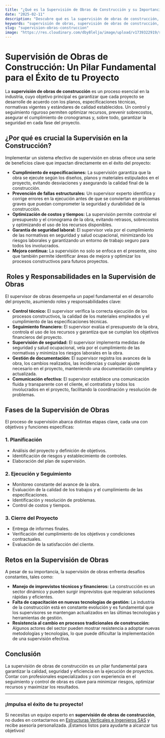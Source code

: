 ```yaml
---
title: "¿Qué es la Supervisión de Obras de Construcción y su Importancia?"
date: "2025-02-11"
description: "Descubre qué es la supervisión de obras de construcción, su importancia, los beneficios que aporta y cómo optimizar la gestión de tu proyecto."
keywords: "supervisión de obras, supervisión de obras de construcción, gestión de construcción, control de calidad en obras, supervisión técnica, seguridad en construcción, supervisión de obras civiles, supervisión de obras privadas, supervisión de obras públicas, tipos de supervisión de obras, costos de supervisión de obras, supervisión de obras en Colombia"
slug: "supervision-obras-construccion"
image: "https://res.cloudinary.com/dby8lelja/image/upload/v1739322919/supervisiondeobras_ivjuhe.webp"
---
```


# Supervisión de Obras de Construcción: Un Pilar Fundamental para el Éxito de tu Proyecto

La **supervisión de obras de construcción** es un proceso esencial en la industria, cuyo objetivo principal es garantizar que cada proyecto se desarrolle de acuerdo con los planos, especificaciones técnicas, normativas vigentes y estándares de calidad establecidos. Un control y seguimiento riguroso permiten optimizar recursos, prevenir sobrecostos, asegurar el cumplimiento de cronogramas y, sobre todo, garantizar la seguridad en cada fase del proyecto.

##  ¿Por qué es crucial la Supervisión en la Construcción?

Implementar un sistema efectivo de supervisión en obras ofrece una serie de beneficios clave que impactan directamente en el éxito del proyecto:

- **Cumplimiento de especificaciones:** La supervisión garantiza que la obra se ejecute según los diseños, planos y materiales estipulados en el proyecto, evitando desviaciones y asegurando la calidad final de la construcción.
- **Prevención de fallas estructurales:** Un supervisor experto identifica y corrige errores en la ejecución antes de que se conviertan en problemas graves que puedan comprometer la seguridad y durabilidad de la construcción.
- **Optimización de costos y tiempos:** La supervisión permite controlar el presupuesto y el cronograma de la obra, evitando retrasos, sobrecostos y optimizando el uso de los recursos disponibles.
- **Garantía de seguridad laboral:** El supervisor vela por el cumplimiento de las normativas en seguridad y salud ocupacional, minimizando los riesgos laborales y garantizando un entorno de trabajo seguro para todos los involucrados.
- **Mejora continua:** La supervisión no solo se enfoca en el presente, sino que también permite identificar áreas de mejora y optimizar los procesos constructivos para futuros proyectos.

## ️ Roles y Responsabilidades en la Supervisión de Obras

El supervisor de obras desempeña un papel fundamental en el desarrollo del proyecto, asumiendo roles y responsabilidades clave:

- **Control técnico:** El supervisor verifica la correcta ejecución de los procesos constructivos, la calidad de los materiales empleados y el cumplimiento de las especificaciones técnicas.
- **Seguimiento financiero:** El supervisor evalúa el presupuesto de la obra, controla el uso de los recursos y garantiza que se cumplan los objetivos financieros del proyecto.
- **Supervisión de seguridad:** El supervisor implementa medidas de seguridad y salud ocupacional, vela por el cumplimiento de las normativas y minimiza los riesgos laborales en la obra.
- **Gestión de documentación:** El supervisor registra los avances de la obra, los cambios realizados, las incidencias y cualquier ajuste necesario en el proyecto, manteniendo una documentación completa y actualizada.
- **Comunicación efectiva:** El supervisor establece una comunicación fluida y transparente con el cliente, el contratista y todos los involucrados en el proyecto, facilitando la coordinación y resolución de problemas.

##  Fases de la Supervisión de Obras

El proceso de supervisión abarca distintas etapas clave, cada una con objetivos y funciones específicas:

### 1. Planificación

- Análisis del proyecto y definición de objetivos.
- Identificación de riesgos y establecimiento de controles.
- Elaboración del plan de supervisión.

### 2. Ejecución y Seguimiento

- Monitoreo constante del avance de la obra.
- Evaluación de la calidad de los trabajos y el cumplimiento de las especificaciones.
- Identificación y resolución de problemas.
- Control de costos y tiempos.

### 3. Cierre del Proyecto

- Entrega de informes finales.
- Verificación del cumplimiento de los objetivos y condiciones contractuales.
- Evaluación de la satisfacción del cliente.

##  Retos en la Supervisión de Obras

A pesar de su importancia, la supervisión de obras enfrenta desafíos constantes, tales como:

- **Manejo de imprevistos técnicos y financieros:** La construcción es un sector dinámico y pueden surgir imprevistos que requieran soluciones rápidas y eficientes.
- **Falta de capacitación en nuevas tecnologías de gestión:** La industria de la construcción está en constante evolución y es fundamental que los supervisores se mantengan actualizados en las últimas tecnologías y herramientas de gestión.
- **Resistencia al cambio en procesos tradicionales de construcción:** Algunos actores del sector pueden mostrar resistencia a adoptar nuevas metodologías y tecnologías, lo que puede dificultar la implementación de una supervisión efectiva.

##  Conclusión

La supervisión de obras de construcción es un pilar fundamental para garantizar la calidad, seguridad y eficiencia en la ejecución de proyectos. Contar con profesionales especializados y con experiencia en el seguimiento y control de obras es clave para minimizar riesgos, optimizar recursos y maximizar los resultados.

---

###  ¡Impulsa el éxito de tu proyecto!

Si necesitas un equipo experto en **supervisión de obras de construcción**, no dudes en contactarnos en [Estructuras Verticales e Ingenieros SAS](https://www.estructurasverticales.com/) y recibe asesoría personalizada. ¡Estamos listos para ayudarte a alcanzar tus objetivos!
